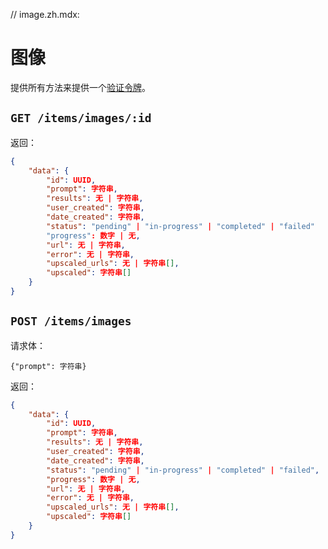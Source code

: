 // image.zh.mdx:

# 图像

提供所有方法来提供一个[验证令牌](/API/authentication)。

## `GET /items/images/:id`

返回： 

```json
{
    "data": {
        "id": UUID,
        "prompt": 字符串,
        "results": 无 | 字符串,
        "user_created": 字符串,
        "date_created": 字符串,
        "status": "pending" | "in-progress" | "completed" | "failed"
        "progress": 数字 | 无, 
        "url": 无 | 字符串,
        "error": 无 | 字符串,
        "upscaled_urls": 无 | 字符串[],
        "upscaled": 字符串[]
    }
}
```

## `POST /items/images`

请求体： 

```
{"prompt": 字符串}
```

返回：

```json
{
    "data": {
        "id": UUID,
        "prompt": 字符串,
        "results": 无 | 字符串,
        "user_created": 字符串,
        "date_created": 字符串,
        "status": "pending" | "in-progress" | "completed" | "failed",
        "progress": 数字 | 无,
        "url": 无 | 字符串,
        "error": 无 | 字符串,
        "upscaled_urls": 无 | 字符串[],
        "upscaled": 字符串[]
    }
}
```